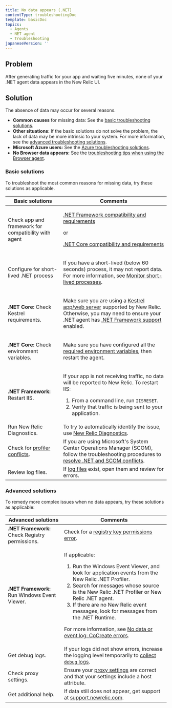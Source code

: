```yaml
---
title: No data appears (.NET)
contentType: troubleshootingDoc
template: basicDoc
topics:
  - Agents
  - NET agent
  - Troubleshooting
japaneseVersion: ''
---
```


## Problem

After generating traffic for your app and waiting five minutes, none of your .NET agent data appears in the New Relic UI.

## Solution

The absence of data may occur for several reasons.

*   **Common causes** for missing data: See the [basic troubleshooting solutions](#basic-solutions).
*   **Other situations:** If the basic solutions do not solve the problem, the lack of data may be more intrinsic to your system. For more information, see the [advanced troubleshooting solutions](#advanced-solutions).
*   **Microsoft Azure users:** See the [Azure troubleshooting solutions](/docs/agents/net-agent/azure-troubleshooting).
*   **No Browser data appears:** See the [troubleshooting tips when using the Browser agent](/docs/agents/net-agent/troubleshooting/no-page-load-timing-data-appears-net).

### Basic solutions

To troubleshoot the most common reasons for missing data, try these solutions as applicable.

<table><thead><tr><th><b>Basic solutions</b></th><th><b>Comments</b></th></tr></thead><tbody><tr><td>Check app and framework for compatibility with agent</td><td><p><a href="https://docs.newrelic.com/docs/agents/net-agent/getting-started/compatibility-requirements-net-framework-agent">.NET Framework compatibility and requirements</a></p><p>or</p><p><a href="https://docs.newrelic.com/docs/agents/net-agent/getting-started/compatibility-requirements-net-core-20-agent">.NET Core compatibility and requirements</a></p></td></tr><tr><td>Configure for short-lived .NET process</td><td><p>If you have a short-lived (below 60 seconds) process, it may not report data. For more information, see <a href="/docs/agents/net-agent/troubleshooting/monitor-short-lived-net-processes">Monitor short-lived processes</a>.</p></td></tr><tr><td><b>.NET Core:</b> Check Kestrel requirements.</td><td><p>Make sure you are using a <a href="/docs/agents/net-agent/getting-started/compatibility-requirements-net-core-20-agent#app-web-servers">Kestrel app/web server</a> supported by New Relic. Otherwise, you may need to ensure your .NET agent has <a href="/docs/agents/net-agent/getting-started/compatibility-requirements-net-framework-agent#app-web-servers">.NET Framework support</a> enabled.</p></td></tr><tr><td><b>.NET Core:</b> Check environment variables.</td><td><p>Make sure you have configured all the <a href="https://docs.newrelic.com/docs/agents/net-agent/installation/install-net-core-20-agent-linux#environment_setup">required environment variables</a>, then restart the agent.</p></td></tr><tr><td><b>.NET Framework:</b> Restart IIS.</td><td><p>If your app is not receiving traffic, no data will be reported to New Relic. To restart IIS:</p><ol><li>From a command line, run <code>IISRESET</code>.</li><li>Verify that traffic is being sent to your application.</li></ol></td></tr><tr><td>Run New Relic Diagnostics.</td><td>To try to automatically identify the issue, use <a href="/docs/agents/manage-apm-agents/troubleshooting/new-relic-diagnostics">New Relic Diagnostics</a>.</td></tr><tr><td>Check for <a href="/docs/agents/net-agent/troubleshooting/profiler-conflicts">profiler conflicts</a>.</td><td>If you are using Microsoft's System Center Operations Manager (SCOM), follow the troubleshooting procedures to <a href="/docs/dotnet/dotnet-kb-104">resolve .NET and SCOM conflicts</a>.</td></tr><tr><td>Review log files.</td><td>If <a href="/docs/agents/net-agent/troubleshooting/generate-logs-troubleshooting-net">log files</a> exist, open them and review for errors.</td></tr></tbody></table>

### Advanced solutions

To remedy more complex issues when no data appears, try these solutions as applicable:

<table><thead><tr><th><b>Advanced solutions</b></th><th><b>Comments</b></th></tr></thead><tbody><tr><td><b>.NET Framework:</b> Check Registry permissions.</td><td>Check for a <a href="/docs/agents/net-agent/troubleshooting/no-data-registry-key-permission-issues">registry key permissions error</a>.</td></tr><tr><td><b>.NET Framework:</b> Run Windows Event Viewer.</td><td><p>If applicable:</p><ol><li>Run the Windows Event Viewer, and look for application events from the New Relic .NET Profiler.</li><li>Search for messages whose source is the New Relic .NET Profiler or New Relic .NET agent.</li><li>If there are no New Relic event messages, look for messages from the .NET Runtime.</li></ol><p>For more information, see <a href="/docs/dotnet/dotnet-kb-102">No data or event log: CoCreate errors</a>.</p></td></tr><tr><td>Get debug logs.</td><td>If your logs did not show errors, increase the logging level temporarily to <a href="/docs/agents/net-agent/troubleshooting/generating-logs-troubleshooting#logs">collect <code>debug</code> logs</a>.</td></tr><tr><td>Check proxy settings.</td><td>Ensure your <a href="/docs/dotnet/dotnet-agent-configuration#service">proxy settings</a> are correct and that your settings include a host attribute.</td></tr><tr><td>Get additional help.</td><td>If data still does not appear, get support at <a href="https://support.newrelic.com">support.newrelic.com</a>.</td></tr></tbody></table>